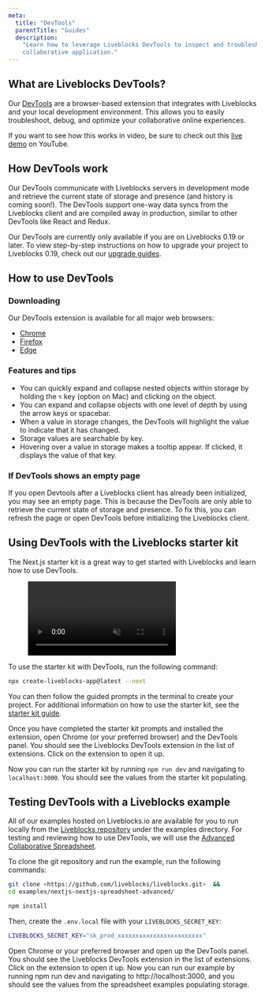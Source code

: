 ```yaml
---
meta:
  title: "DevTools"
  parentTitle: "Guides"
  description:
    "Learn how to leverage Liveblocks DevTools to inspect and troubleshoot your
    collaborative application."
---
```


## What are Liveblocks DevTools?

Our [DevTools](/devtools) are a browser-based extension that integrates with
Liveblocks and your local development environment. This allows you to easily
troubleshoot, debug, and optimize your collaborative online experiences.

<Banner title="Live demo video">

If you want to see how this works in video, be sure to check out this
[live demo](https://www.youtube.com/watch?v=-6Jxejp0iuw) on YouTube.

</Banner>

## How DevTools work

Our DevTools communicate with Liveblocks servers in development mode and
retrieve the current state of storage and presence (and history is coming
soon!). The DevTools support one-way data syncs from the Liveblocks client and
are compiled away in production, similar to other DevTools like React and Redux.

<Banner title="Devtools Compatibility with legacy packages">

Our DevTools are currently only available if you are on Liveblocks 0.19 or
later. To view step-by-step instructions on how to upgrade your project to
Liveblocks 0.19, check out our [upgrade guides](/guides/upgrading/).

</Banner>

## How to use DevTools

### Downloading

Our DevTools extension is available for all major web browsers:

- [Chrome](https://chrome.google.com/webstore/detail/liveblocks-devtools/iiagocfmmhknpdalddkbiejnfmbmlffk)
- [Firefox](https://addons.mozilla.org/en-US/firefox/addon/liveblocks-devtools/)
- [Edge](https://microsoftedge.microsoft.com/addons/detail/liveblocks-devtools/hfecmmnilleegmjaegkjjklnjbgadikg)

### Features and tips

- You can quickly expand and collapse nested objects within storage by holding
  the `⌥` key (option on Mac) and clicking on the object.
- You can expand and collapse objects with one level of depth by using the arrow
  keys or spacebar.
- When a value in storage changes, the DevTools will highlight the value to
  indicate that it has changed.
- Storage values are searchable by key.
- Hovering over a value in storage makes a tooltip appear. If clicked, it
  displays the value of that key.

### If DevTools shows an empty page

If you open Devtools after a Liveblocks client has already been initialized, you
may see an empty page. This is because the DevTools are only able to retrieve
the current state of storage and presence. To fix this, you can refresh the page
or open DevTools before initializing the Liveblocks client.

## Using DevTools with the Liveblocks starter kit

The Next.js starter kit is a great way to get started with Liveblocks and learn
how to use DevTools.

<Figure>
  <video autoPlay loop muted playsInline>
    <source
      src="/images/devtools/liveblocks-devtools-starter-kit.mp4"
      type="video/mp4"
    />
  </video>
</Figure>
To use the starter kit with DevTools, run the following command:

```bash
npx create-liveblocks-app@latest --next
```

You can then follow the guided prompts in the terminal to create your project.
For additional information on how to use the starter kit, see the
[starter kit guide](docs/guides/nextjs-starter-kit).

Once you have completed the starter kit prompts and installed the extension,
open Chrome (or your preferred browser) and the DevTools panel. You should see
the Liveblocks DevTools extension in the list of extensions. Click on the
extension to open it up.

Now you can run the starter kit by running `npm run dev` and navigating to
`localhost:3000`. You should see the values from the starter kit populating.

## Testing DevTools with a Liveblocks example

All of our examples hosted on Liveblocks.io are available for you to run locally
from the [Liveblocks repository](https://github.com/liveblocks/liveblocks) under
the examples directory. For testing and reviewing how to use DevTools, we will
use the
[Advanced Collaborative Spreadsheet](https://liveblocks.io/examples/collaborative-spreadsheet-advanced/nextjs).

To clone the git repository and run the example, run the following commands:

```bash
git clone <https://github.com/liveblocks/liveblocks.git>  &&
cd examples/nextjs-nextjs-spreadsheet-advanced/
```

```bash
npm install
```

Then, create the `.env.local` file with your `LIVEBLOCKS_SECRET_KEY`:

```bash file=".env.local"
LIVEBLOCKS_SECRET_KEY="sk_prod_xxxxxxxxxxxxxxxxxxxxxxxx"
```

Open Chrome or your preferred browser and open up the DevTools panel. You should
see the Liveblocks DevTools extension in the list of extensions. Click on the
extension to open it up. Now you can run our example by running npm run dev and
navigating to http://localhost:3000, and you should see the values from the
spreadsheet examples populating storage.
